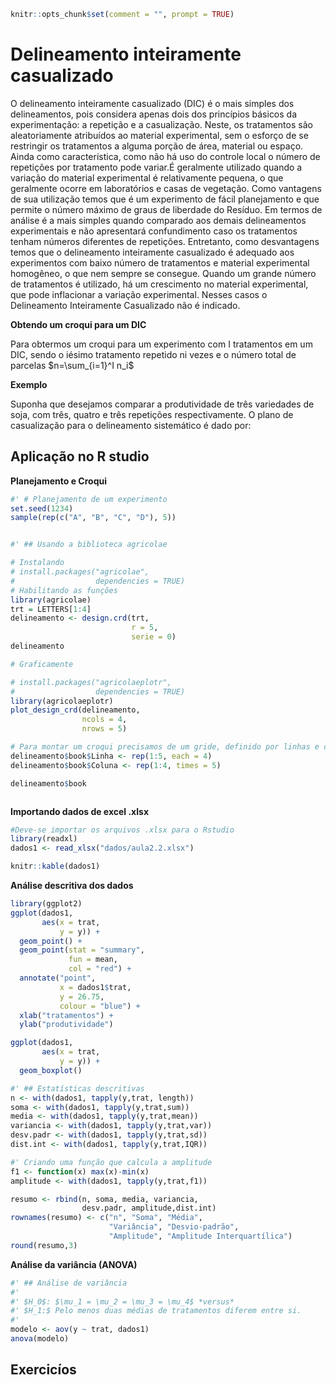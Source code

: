 ```{r}
knitr::opts_chunk$set(comment = "", prompt = TRUE)
```

# Delineamento inteiramente casualizado

O delineamento inteiramente casualizado (DIC) é o mais simples dos delineamentos, pois considera apenas dois dos princípios básicos da experimentação: a repetição e a casualização. Neste, os tratamentos são aleatoriamente atribuídos ao material experimental, sem o esforço de se restringir os tratamentos a alguma porção de área, material ou espaço. Ainda como característica, como não há uso do controle local o número de repetições por tratamento pode variar.É geralmente utilizado quando a variação do material experimental é relativamente pequena, o que geralmente ocorre em laboratórios e casas de vegetação.
Como vantagens de sua utilização temos que é um experimento de fácil planejamento e que permite o número máximo de graus de liberdade do Resíduo. Em termos de análise é a mais simples quando comparado aos demais delineamentos experimentais e não apresentará confundimento caso os tratamentos tenham números diferentes de repetições. Entretanto, como desvantagens temos que o delineamento inteiramente casualizado é adequado aos experimentos com baixo número de tratamentos e material experimental homogêneo, o que nem sempre se consegue. Quando um grande número de tratamentos é utilizado, há um crescimento no material experimental, que pode inflacionar a variação experimental. Nesses casos o Delineamento Inteiramente Casualizado não é indicado.

__Obtendo um croqui para um DIC__ 

Para obtermos um croqui para um experimento com I tratamentos em um DIC, sendo o
iésimo tratamento repetido ni vezes e o número total de parcelas $n=\sum_{i=1}^I n_i$

__Exemplo__

Suponha que desejamos comparar a produtividade de três variedades de soja, com três, quatro e três repetições respectivamente. O plano de casualização para o delineamento sistemático é dado por:

 
## Aplicação no R studio
 
__Planejamento e Croqui__

```{r}
#' # Planejamento de um experimento
set.seed(1234)
sample(rep(c("A", "B", "C", "D"), 5))


#' ## Usando a biblioteca agricolae

# Instalando
# install.packages("agricolae", 
#                  dependencies = TRUE)
# Habilitando as funções
library(agricolae)
trt = LETTERS[1:4]
delineamento <- design.crd(trt,
                           r = 5,
                           serie = 0)
delineamento

# Graficamente

# install.packages("agricolaeplotr", 
#                  dependencies = TRUE)
library(agricolaeplotr)
plot_design_crd(delineamento,
                ncols = 4,
                nrows = 5)

# Para montar um croqui precisamos de um gride, definido por linhas e colunas
delineamento$book$Linha <- rep(1:5, each = 4)
delineamento$book$Coluna <- rep(1:4, times = 5)

delineamento$book



```

__Importando dados de excel .xlsx__

```{r}
#Deve-se importar os arquivos .xlsx para o Rstudio
library(readxl)
dados1 <- read_xlsx("dados/aula2.2.xlsx")

knitr::kable(dados1)
```

__Análise descritiva dos dados__

```{r}
library(ggplot2)
ggplot(dados1, 
       aes(x = trat, 
           y = y)) +
  geom_point() +
  geom_point(stat = "summary",
             fun = mean,
             col = "red") +
  annotate("point", 
           x = dados1$trat, 
           y = 26.75, 
           colour = "blue") +
  xlab("tratamentos") +
  ylab("produtividade")

ggplot(dados1,
       aes(x = trat,
           y = y)) +
  geom_boxplot()

```

```{r}
#' ## Estatísticas descritivas
n <- with(dados1, tapply(y,trat, length))
soma <- with(dados1, tapply(y,trat,sum))
media <- with(dados1, tapply(y,trat,mean))
variancia <- with(dados1, tapply(y,trat,var))
desv.padr <- with(dados1, tapply(y,trat,sd))
dist.int <- with(dados1, tapply(y,trat,IQR))
```

```{r}
#' Criando uma função que calcula a amplitude
f1 <- function(x) max(x)-min(x)
amplitude <- with(dados1, tapply(y,trat,f1))

resumo <- rbind(n, soma, media, variancia,
                desv.padr, amplitude,dist.int)
rownames(resumo) <- c("n", "Soma", "Média", 
                      "Variância", "Desvio-padrão", 
                      "Amplitude", "Amplitude Interquartílica")
round(resumo,3)
```

__Análise da variância (ANOVA)__
```{r}
#' ## Análise de variância  
#' 
#' $H_0$: $\mu_1 = \mu_2 = \mu_3 = \mu_4$ *versus* 
#' $H_1:$ Pelo menos duas médias de tratamentos diferem entre si.
#' 
modelo <- aov(y ~ trat, dados1)
anova(modelo)
```


## Exercicíos 


